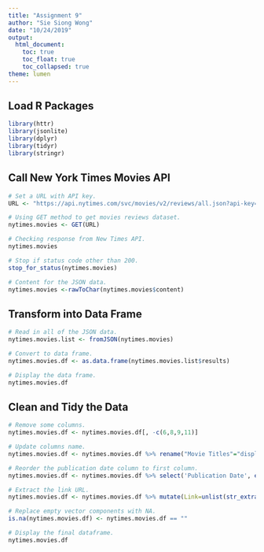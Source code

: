 ---
title: "Assignment 9"
author: "Sie Siong Wong"
date: "10/24/2019"
output: 
  html_document:
    toc: true
    toc_float: true
    toc_collapsed: true
theme: lumen
---

## Load R Packages

```{r, eval=TRUE, message=FALSE}

library(httr)
library(jsonlite)
library(dplyr)
library(tidyr)
library(stringr)

```

## Call New York Times Movies API

```{r, eval=TRUE}

# Set a URL with API key.
URL <- "https://api.nytimes.com/svc/movies/v2/reviews/all.json?api-key=FkAGivNSg3efOG9ZUOK4EoIc2ZJE137C"

# Using GET method to get movies reviews dataset.
nytimes.movies <- GET(URL)

# Checking response from New Times API.
nytimes.movies

# Stop if status code other than 200.
stop_for_status(nytimes.movies)

# Content for the JSON data.
nytimes.movies <-rawToChar(nytimes.movies$content)

```

## Transform into Data Frame

```{r, eval=TRUE}

# Read in all of the JSON data.
nytimes.movies.list <- fromJSON(nytimes.movies)

# Convert to data frame.
nytimes.movies.df <- as.data.frame(nytimes.movies.list$results)

# Display the data frame.
nytimes.movies.df

```


## Clean and Tidy the Data

```{r, eval=TRUE, message=FALSE}

# Remove some columns.
nytimes.movies.df <- nytimes.movies.df[, -c(6,8,9,11)]

# Update columns name.
nytimes.movies.df <- nytimes.movies.df %>% rename("Movie Titles"="display_title", "Rating"="mpaa_rating", "Critics Pick"="critics_pick", "Reviewer"="byline", "Review Headline"="headline", "Publication Date"="publication_date", "Link"="link")

# Reorder the publication date column to first column.
nytimes.movies.df <- nytimes.movies.df %>% select('Publication Date', everything())

# Extract the link URL.
nytimes.movies.df <- nytimes.movies.df %>% mutate(Link=unlist(str_extract_all(nytimes.movies.df$Link, "http\\:.*?\\.htm")))

# Replace empty vector components with NA.
is.na(nytimes.movies.df) <- nytimes.movies.df == ""

# Display the final dataframe.
nytimes.movies.df


```
